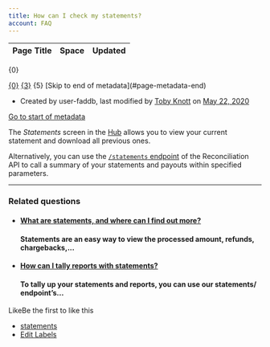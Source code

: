 ```yaml
---
title: How can I check my statements?
account: FAQ 
---
```


<table class="aui"> <thead> <tr class="header"> <th class="search-result-title">Page Title</th> <th class="search-result-space">Space</th> <th class="search-result-date">Updated</th> </tr> </thead> </table> <p class="search-result-count">{0}</p> <tr class="search-result"> <td class="search-result-title"><a href="{1}" class="content-type-{2}"><span>{0}</span></a></td> <td class="search-result-space"><a class="space" href="/display/{4}/" title="{3}">{3}</a></td> <td class="search-result-date"><span class="date" title="{6}">{5}</span></td> </tr> [Skip to end of metadata](#page-metadata-end)

*   Created by user-faddb, last modified by [Toby Knott](    /display/~toby.knott
    ) on [May 22, 2020](/pages/diffpagesbyversion.action?pageId=721041&selectedPageVersions=4&selectedPageVersions=5 "Show changes")

[Go to start of metadata](#page-metadata-start)

The _Statements_ screen in the [Hub](https://hub.checkout.com) allows you to view your current statement and download all previous ones.

Alternatively, you can use the [`/statements` endpoint](/display/DOCS/Statements+endpoint) of the Reconciliation API to call a summary of your statements and payouts within specified parameters.

* * *

### Related questions

*   #### [What are statements, and where can I find out more?](/pages/viewpage.action?pageId=721039)
    
    #### Statements are an easy way to view the processed amount, refunds, chargebacks,...
    
*   #### [How can I tally reports with statements?](/pages/viewpage.action?pageId=721033)
    
    #### To tally up your statements and reports, you can use our statements/ endpoint’s...
    

LikeBe the first to like this

*   [statements](/label/FAQ/statements)
*   [Edit Labels](# "Edit Labels (Type 'l')")




